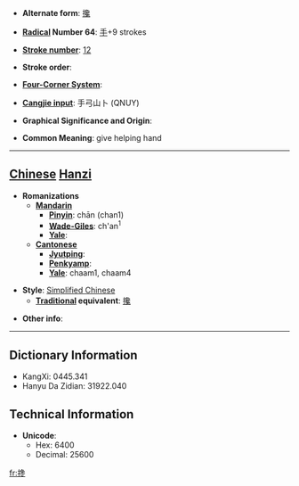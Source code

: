 * '''Alternate form''': [[攙]]

* '''[[Wiktionary:Chinese radical index| Radical]] Number 64''': [[Wiktionary:Chinese radical index 手|手]]+9 strokes

* '''[[Wiktionary:Chinese total strokes index|Stroke number]]''': [[Wiktionary:Chinese total strokes index 12|12]]

* '''Stroke order''': 

* '''[[Wiktionary:Chinese four corner index|Four-Corner System]]''': 

* '''[[Wiktionary:Chinese Cangjie index|Cangjie input]]''': 手弓山卜 (QNUY)

* '''Graphical Significance and Origin''': 

* '''Common Meaning''': give helping hand

----

== [[Chinese]] [[Hanzi]] ==

* '''Romanizations'''
** '''[[Mandarin]]'''
*** '''[[Pinyin]]''': chān (chan1)
*** '''[[Wade-Giles]]''': ch'an<sup>1</sup>
*** '''[[Yale]]''': 
** '''[[Cantonese]]'''
*** '''[[Jyutping]]''':
*** '''[[Penkyamp]]''': 
*** '''[[Yale]]''': chaam1, chaam4

* '''Style''': [[Simplified Chinese]] 
** '''[[Traditional Chinese|Traditional]] equivalent''': [[攙]]

* '''Other info''': 

----

== Dictionary Information ==

* KangXi: 0445.341
* Hanyu Da Zidian: 31922.040

== Technical Information ==

* '''Unicode''':
** Hex: 6400
** Decimal: 25600

[[fr:搀]]